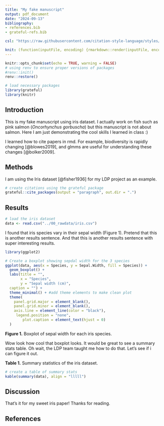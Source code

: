 ```yaml
---
title: "My fake manuscript"
output: pdf_document
date: "2024-09-13"
bibliography:
- references.bib
- grateful-refs.bib

csl: "https://raw.githubusercontent.com/citation-style-language/styles/refs/heads/master/council-of-science-editors.csl"

knit: (function(inputFile, encoding) {rmarkdown::render(inputFile, encoding = encoding, output_dir = "rendered") })
---
```

<!-- line 9 in my YAML directs the output pdf of my manuscript to the rendered directory -->

```r
knitr::opts_chunk$set(echo = TRUE, warning = FALSE)
# using renv to ensure proper versions of packages
#renv::init()
renv::restore()

# load necessary packages
library(grateful)
library(knitr)
```

## Introduction

This is my fake manuscript using iris dataset. I actually work on fish such as pink salmon (*Oncorhynchus gorbuscha*) but this manuscript is not about salmon. Here I am just demonstrating the cool skills I learned in class :)

I learned how to cite papers in rmd. For example, biodiversity is rapidly changing [@blowes2019], and glmms are useful for understanding these changes [@bolker2009].

## Methods

I am using the Iris dataset [@fisher1936] for my LDP project as an example.

```r
# create citations using the grateful package
grateful::cite_packages(output = "paragraph", out.dir = ".")
```

## Results

```r
# load the iris dataset
data <- read.csv("../00_rawdata/iris.csv")
```

I found that iris species vary in their sepal width (Figure 1). Pretend that this is another results sentence. And that this is another results sentence with super interesting results.

```r
library(ggplot2)

# Create a boxplot showing sepdal width for the 3 species 
ggplot(data, aes(x = Species, y = Sepal.Width, fill = Species)) +
  geom_boxplot() +
  labs(title = "",
       x = "Species",
       y = "Sepal width (cm)",
  caption = "") +
  theme_minimal() + #add theme elements to make clean plot
  theme(
    panel.grid.major = element_blank(), 
    panel.grid.minor = element_blank(),  
    axis.line = element_line(color = "black"),
     legend.position = "none",
        plot.caption = element_text(hjust = 0) 
  )
```

**Figure 1.** Boxplot of sepal width for each iris species.

Wow look how cool that boxplot looks. It would be great to see a summary stats table. Oh wait, the LDP team taught me how to do that. Let's see if i can figure it out.

**Table 1.** Summary statistics of the iris dataset.

```r
# create a table of summary stats
kable(summary(data), align = "lllll")
```

## Discussion

That's it for my sweet iris paper! Thanks for reading.

## References
